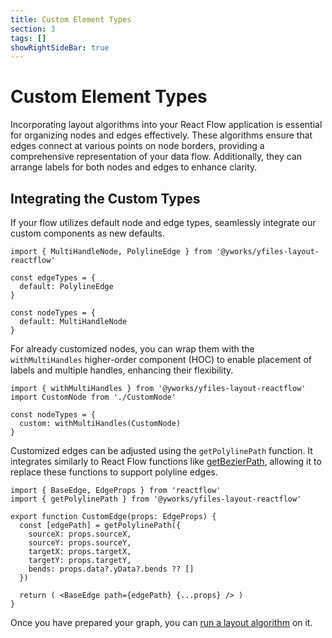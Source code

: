 ```yaml
---
title: Custom Element Types
section: 3
tags: []
showRightSideBar: true
---
```


# Custom Element Types

Incorporating layout algorithms into your React Flow application is essential for organizing nodes and edges effectively.
These algorithms ensure that edges connect at various points on node borders, providing a comprehensive representation
of your data flow. Additionally, they can arrange labels for both nodes and edges to enhance clarity.

## Integrating the Custom Types

If your flow utilizes default node and edge types, seamlessly integrate our custom components as new defaults.

```tsx
import { MultiHandleNode, PolylineEdge } from '@yworks/yfiles-layout-reactflow'

const edgeTypes = {
  default: PolylineEdge
}

const nodeTypes = {
  default: MultiHandleNode
}
```

For already customized nodes, you can wrap them with the `withMultiHandles` higher-order component (HOC) to enable
placement of labels and multiple handles, enhancing their flexibility.

```tsx
import { withMultiHandles } from '@yworks/yfiles-layout-reactflow'
import CustomNode from './CustomNode'

const nodeTypes = {
  custom: withMultiHandles(CustomNode)
}
```

Customized edges can be adjusted using the `getPolylinePath` function. It integrates similarly to React Flow functions
like [getBezierPath](https://reactflow.dev/api-reference/utils/get-bezier-path), allowing it to replace these functions
to support polyline edges.

```tsx
import { BaseEdge, EdgeProps } from 'reactflow'
import { getPolylinePath } from '@yworks/yfiles-layout-reactflow'

export function CustomEdge(props: EdgeProps) {
  const [edgePath] = getPolylinePath({
    sourceX: props.sourceX,
    sourceY: props.sourceY,
    targetX: props.targetX,
    targetY: props.targetY,
    bends: props.data?.yData?.bends ?? []
  })

  return ( <BaseEdge path={edgePath} {...props} /> )
}
```

Once you have prepared your graph, you can [run a layout algorithm](customizinglayouts) on it.
